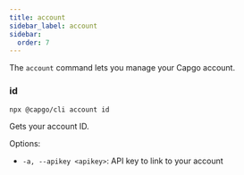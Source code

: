 ```yaml
---
title: account
sidebar_label: account
sidebar:
  order: 7
---
```


The `account` command lets you manage your Capgo account.

### id

`npx @capgo/cli account id`

Gets your account ID.

Options:

- `-a, --apikey <apikey>`: API key to link to your account 
